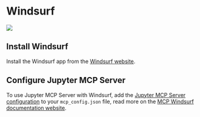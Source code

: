 # Windsurf

![](https://assets.datalayer.tech/jupyter-mcp/windsurf.png)

## Install Windsurf

Install the Windsurf app from the [Windsurf website](https://windsurf.com/download).

## Configure Jupyter MCP Server

To use Jupyter MCP Server with Windsurf, add the [Jupyter MCP Server configuration](/run) to your `mcp_config.json` file, read more on the [MCP Windsurf documentation website](https://docs.windsurf.com/windsurf/cascade/mcp).
